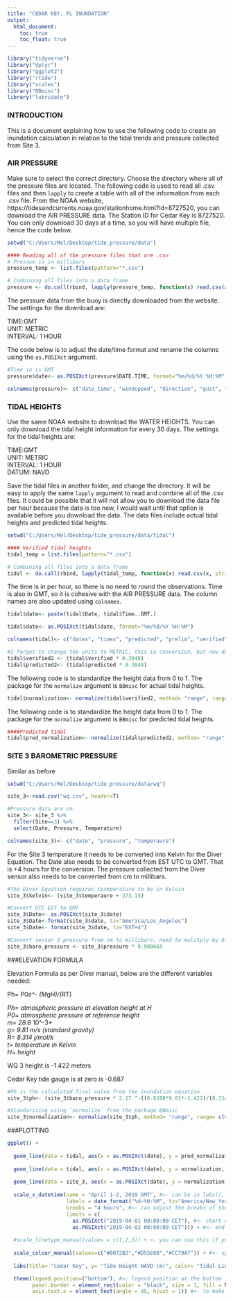 ```yaml
---
title: "CEDAR KEY, FL INUNDATION"
output:  
  html_document:  
    toc: true  
    toc_float: true  
---
```


```r

library("tidyverse")
library("dplyr")
library("ggplot2")
library("rtide") 
library("scales")
library("BBmisc")
library("lubridate")
```

### INTRODUCTION

This is a document explaining how to use the following code to create an inundation calculation in relation to the tidal trends and pressure collected from Site 3. 

### AIR PRESSURE

Make sure to select the correct directory. Choose the directory where all of the pressure files are located. The following code is used to read all .csv files and then `lapply` to create a table with all of the information from each .csv file. From the NOAA website, https://tidesandcurrents.noaa.gov/stationhome.html?id=8727520, you can download the AIR PRESSURE data. The Station ID for Cedar Key is 8727520. You can only download 30 days at a time, so you will have multiple file, hence the code below. 

```r

setwd("C:/Users/Mel/Desktop/tide_pressure/data")

#### Reading all of the pressure files that are .csv
# Pressue is in millibars
pressure_temp <- list.files(pattern="*.csv")

# Combining all files into a data frame
pressure <- do.call(rbind, lapply(pressure_temp, function(x) read.csv(x, stringsAsFactors = FALSE)))


```

The pressure data from the buoy is directly downloaded from the website. The settings for the download are:  
  
TIME:GMT  
UNIT: METRIC  
INTERVAL: 1 HOUR  

The code below is to adjust the date/time format and rename the columns using the `as.POSIXct` argument.
```r
#Time in is GMT
pressure$date<- as.POSIXct(pressure$DATE.TIME, format="%m/%d/%Y %H:%M")

colnames(pressure)<- c("date_time", "windspeed", "direction", "gust", "at", "baro_pressure", "relhum", "vis", "date")
```
### TIDAL HEIGHTS

Use the same NOAA website to download the WATER HEIGHTS. You can only download the tidal height information for every 30 days. The settings for the tidal heights are:

TIME:GMT  
UNIT: METRIC  
INTERVAL: 1 HOUR  
DATUM: NAVD  

Save the tidal files in another folder, and change the directory. It will be easy to apply the same `lapply` argument to read and combine all of the .csv files. It could be possible that it will not allow you to download the data file per hour because the data is too new, I would wait until that option is available before you download the data. The data files include actual tidal heights and predicted tidal heights. 

```r

setwd("C:/Users/Mel/Desktop/tide_pressure/data/tidal")

#### Verified tidal heights
tidal_temp = list.files(pattern="*.csv")

# Combining all files into a data frame
tidal <- do.call(rbind, lapply(tidal_temp, function(x) read.csv(x, stringsAsFactors = FALSE)))

```

The time is in per hour, so there is no need to round the observations. Time is also in GMT, so it is cohesive with the AIR PRESSURE data. The column names are also updated using `colnames`.

```r
tidal$date<- paste(tidal$Date, tidal$Time..GMT.)

tidal$date<- as.POSIXct(tidal$date, format="%m/%d/%Y %H:%M")

colnames(tidal)<- c("datex", "timex", "predicted", "prelim", "verified", "date")

```

```r
#I forgot to change the units to METRIC, this ia conversion, but new data will not need this, this is from FT to M
tidal$verified2 <- (tidal$verified * 0.3048)
tidal$predicted2<- (tidal$predicted * 0.3048)
```

The following code is to standardize the height data from 0 to 1. The package for the `normalize` argument is `BBmisc` for actual tidal heights. 

```r

tidal$normalization<- normalize(tidal$verified2, method= "range", range= c(0,1), margin = 1L, on.constant = "quiet")
```

The following code is to standardize the height data from 0 to 1. The package for the `normalize` argument is `BBmisc` for predicted tidal heights. 
```r
####Predicted tidal 
tidal$pred_normalization<- normalize(tidal$predicted2, method= "range", range= c(0,1), margin = 1L, on.constant = "quiet")

```

### SITE 3 BAROMETRIC PRESSURE

Similar as before

```r
setwd("C:/Users/Mel/Desktop/tide_pressure/data/wq")

site_3<-read.csv("wq.csv", header=T)

#Pressure data are cm
site_3<- site_3 %>% 
  filter(Site==3) %>% 
  select(Date, Pressure, Temperature)

colnames(site_3)<- c("date", "pressure", "temperaure")
```

For the Site 3 temperature it needs to be converted into Kelvin for the Diver Equation. The Date also needs to be converted from EST UTC to GMT. That is +4 hours for the conversion. The pressure collected from the Diver sensor also needs to be converted from cm to millibars. 

```r
#The Diver Equation requires termperature to be in Kelvin
site_3$kelvin<- (site_3$temperaure + 273.15)

#Convert UTC EST to GMT
site_3$Date<- as.POSIXct(site_3$date)
site_3$Date<-format(site_3$date, tz="America/Los_Angeles")
site_3$Date<- format(site_3$date, tz="EST+4")

#Convert sensor 3 pressure from cm to millibars, need to mulitply by 0.980665,
site_3$baro_pressure <- site_3$pressure * 0.980665

```

###ELEVATION FORMULA

Elevation Formula as per Diver manual, below are the different variables needed:  

Ph= P0*e^- (M*g*H)/(R*T)  

*Ph= atmospheric pressure at elevation height at H*  
*P0= atmospheric pressure at reference height*  
*m= 28.8 *10^-3*  
*g= 9.81 m/s (standard gravity)*  
*R= 8.314 j/mol/k*  
*t= temperature in Kelvin*   
*H= height*  

WQ 3 height is -1.422 meters   

Cedar Key tide gauge is at zero is -0.687  
```r
#Ph is the calculated final value from the inundation equation
site_3$ph<- (site_3$baro_pressure * 2.17 ^-((0.0288*9.81*-1.422)/(8.314*site_3$kelvin)))

#Standarizing using `normalize` from the package BBmisc
site_3$normalization<- normalize(site_3$ph, method= "range", range= c(0,1), margin = 1L, on.constant = "quiet")
```

###PLOTTING

```r
ggplot() +
  
  geom_line(data = tidal, aes(x = as.POSIXct(date), y = pred_normalization, color= "Predicted Tidal Height (m)"), size =1.2)  + #<- color in aes() signifies the value of the line, not the physical color, this will generate an appropriate legend
  
  geom_line(data = tidal, aes(x = as.POSIXct(date), y = normalization, color= "Tidal Height (m)"), size =1.2)  +  #<- color in aes() signifies the value of the line, not the physical color, this will generate an appropriate legend
  
  geom_line(data = site_3, aes(x = as.POSIXct(date), y = normalization, color= "Atmospheric Pressure (Ph calcuation)"), size =1.2)  +  #<- color in aes() signifies the value of the line, not the physical color, this will generate an appropriate legend
   
  scale_x_datetime(name = "April 1-2, 2019 GMT", #<- can be in labs(), also, but fine here, since we need to use scale_x_dateime anyways
                   labels = date_format("%d-%H:%M", tz="America/New_York"),
                   breaks = "4 hours", #<- can adjust the breaks of the x-axis, you can change depending on what your start and end date are
                   limits = c(
                     as.POSIXct("2019-04-01 00:00:00 CET"), #<- start date and time that can be edited
                     as.POSIXct("2019-04-02 00:00:00 CET"))) + #<- end date and time that can be edited
  
  #scale_linetype_manual(values = c(1,2,3)) + <- you can use this if you want to change the linetypes
  
  scale_colour_manual(values=c("#0072B2","#D55E00","#CC79A7")) + #<- specifying the colors here, in order as they appear, from a colorblind palette http://www.cookbook-r.com/Graphs/Colors_(ggplot2)/
  
  labs(title= "Cedar Key", y= "Tide Height NAVD (m)", color= "Tidal Lines") + #<- labs specify the x-axis, y-axis, and the "color" meaning not the actual colors of the lines but the value we are specifying in the lines, which in this case are Tidal Lines

  theme(legend.position=("bottom"), #<- legend position at the bottom
        panel.border = element_rect(color = "black", size = 1, fill = NA, linetype="solid"), #<- created a border around the figure
        axis.text.x = element_text(angle = 45, hjust = 1)) #<- to make the a-axis ticks 45 degrees
```

